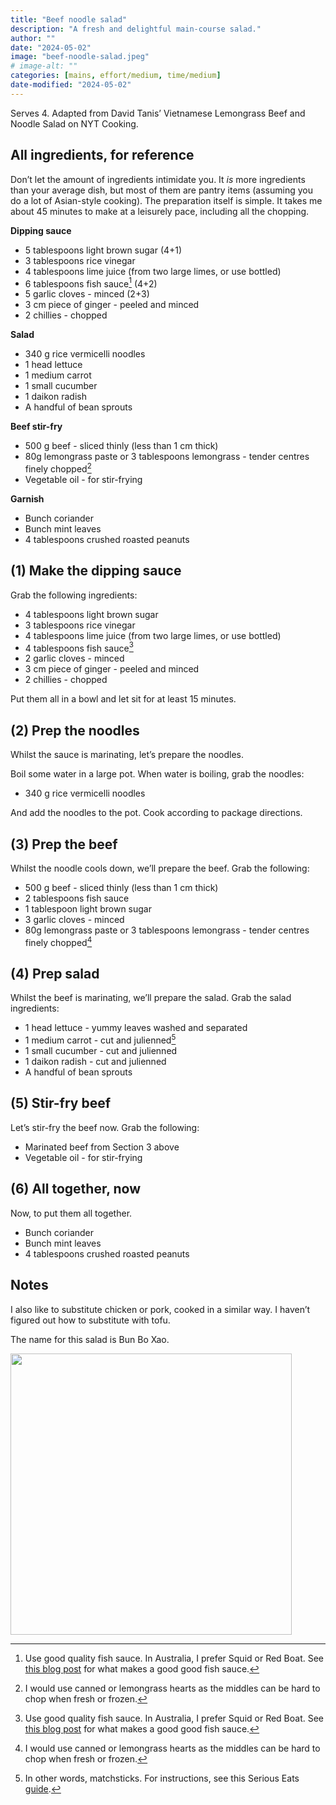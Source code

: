 ```yaml
---
title: "Beef noodle salad"
description: "A fresh and delightful main-course salad."
author: ""
date: "2024-05-02"
image: "beef-noodle-salad.jpeg"
# image-alt: ""
categories: [mains, effort/medium, time/medium]
date-modified: "2024-05-02"
---
```


Serves 4. Adapted from David Tanis' Vietnamese Lemongrass Beef and Noodle Salad on NYT Cooking.

## All ingredients, for reference

Don't let the amount of ingredients intimidate you. It *is* more ingredients than your average dish, but most of them are pantry items (assuming you do a lot of Asian-style cooking). The preparation itself is simple. It takes me about 45 minutes to make at a leisurely pace, including all the chopping.

**Dipping sauce**

-   5 tablespoons light brown sugar (4+1)
-   3 tablespoons rice vinegar
-   4 tablespoons lime juice (from two large limes, or use bottled)
-   6 tablespoons fish sauce[^1] (4+2)
-   5 garlic cloves - minced (2+3)
-   3 cm piece of ginger - peeled and minced
-   2 chillies - chopped

[^1]: Use good quality fish sauce. In Australia, I prefer Squid or Red Boat. See [this blog post](https://hot-thai-kitchen.com/fish-sauce-101/) for what makes a good good fish sauce.

**Salad**

-   340 g rice vermicelli noodles
-   1 head lettuce
-   1 medium carrot
-   1 small cucumber
-   1 daikon radish
-   A handful of bean sprouts

**Beef stir-fry**

-   500 g beef - sliced thinly (less than 1 cm thick)
-   80g lemongrass paste or 3 tablespoons lemongrass - tender centres finely chopped[^2]
-   Vegetable oil - for stir-frying

[^2]: I would use canned or lemongrass hearts as the middles can be hard to chop when fresh or frozen.

**Garnish**

-   Bunch coriander
-   Bunch mint leaves
-   4 tablespoons crushed roasted peanuts

## (1) Make the dipping sauce

Grab the following ingredients:

-   4 tablespoons light brown sugar
-   3 tablespoons rice vinegar
-   4 tablespoons lime juice (from two large limes, or use bottled)
-   4 tablespoons fish sauce[^3]
-   2 garlic cloves - minced
-   3 cm piece of ginger - peeled and minced
-   2 chillies - chopped

[^3]: Use good quality fish sauce. In Australia, I prefer Squid or Red Boat. See [this blog post](https://hot-thai-kitchen.com/fish-sauce-101/) for what makes a good good fish sauce.

Put them all in a bowl and let sit for at least 15 minutes.

## (2) Prep the noodles

Whilst the sauce is marinating, let's prepare the noodles.

Boil some water in a large pot. When water is boiling, grab the noodles:

-   340 g rice vermicelli noodles

And add the noodles to the pot. Cook according to package directions.

## (3) Prep the beef

Whilst the noodle cools down, we'll prepare the beef. Grab the following:

-   500 g beef - sliced thinly (less than 1 cm thick)
-   2 tablespoons fish sauce
-   1 tablespoon light brown sugar
-   3 garlic cloves - minced
-   80g lemongrass paste or 3 tablespoons lemongrass - tender centres finely chopped[^4]

[^4]: I would use canned or lemongrass hearts as the middles can be hard to chop when fresh or frozen.

## (4) Prep salad

Whilst the beef is marinating, we'll prepare the salad. Grab the salad ingredients:

-   1 head lettuce - yummy leaves washed and separated
-   1 medium carrot - cut and julienned[^5]
-   1 small cucumber - cut and julienned
-   1 daikon radish - cut and julienned
-   A handful of bean sprouts

[^5]: In other words, matchsticks. For instructions, see this Serious Eats [guide](https://www.seriouseats.com/how-to-cut-carrots-7963002#toc-to-cut-matchsticksjulienne).

## (5) Stir-fry beef

Let's stir-fry the beef now. Grab the following:

-   Marinated beef from Section 3 above
-   Vegetable oil - for stir-frying

## (6) All together, now

Now, to put them all together.

-   Bunch coriander
-   Bunch mint leaves
-   4 tablespoons crushed roasted peanuts

## Notes

I also like to substitute chicken or pork, cooked in a similar way. I haven't figured out how to substitute with tofu.

The name for this salad is Bun Bo Xao.

![](beef-noodle-salad.jpeg){fig-align="center" width="450"}
